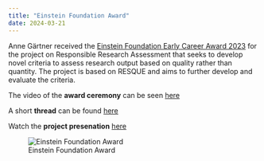 ```yaml
---
title: "Einstein Foundation Award"
date: 2024-03-21
---
```


Anne Gärtner received the [Einstein Foundation Early Career Award 2023](https://award.einsteinfoundation.de/award-winners-finalists/recipients-2023/early-career-award-2023) for the project on Responsible Research Assessment that seeks to develop novel criteria to assess research output based on quality rather than quantity. The project is based on RESQUE and aims to further develop and evaluate the criteria.


The video of the **award ceremony** can be seen [here](https://www.youtube.com/watch?v=gpRMXW_9M7s)

A short **thread** can be found [here](https://x.com/Einstein_Berlin/status/1768573503282839931?s=20)

Watch the **project presenation** [here](https://www.youtube.com/watch?v=SHQbrK4VCXY&list=PLxPCLWtwUCx4oFi3AH88ocRqB5JRfAQhM&index=5)



![Einstein Foundation Award](img/EFA_164-2.png)